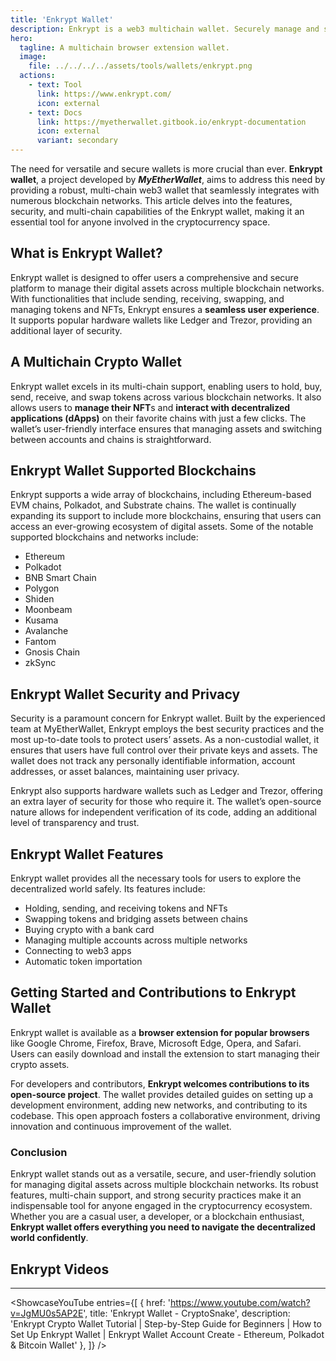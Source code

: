 ```yaml
---
title: 'Enkrypt Wallet'
description: Enkrypt is a web3 multichain wallet. Securely manage and swap tokens and NFTs across multiple blockchains with ease.
hero:
  tagline: A multichain browser extension wallet.
  image: 
    file: ../../../../assets/tools/wallets/enkrypt.png
  actions:
    - text: Tool
      link: https://www.enkrypt.com/
      icon: external
    - text: Docs
      link: https://myetherwallet.gitbook.io/enkrypt-documentation
      icon: external
      variant: secondary
---
```



The need for versatile and secure wallets is more crucial than ever. **Enkrypt wallet**, a project developed by ***MyEtherWallet***, aims to address this need by providing a robust, multi-chain web3 wallet that seamlessly integrates with numerous blockchain networks. This article delves into the features, security, and multi-chain capabilities of the Enkrypt wallet, making it an essential tool for anyone involved in the cryptocurrency space.

## What is Enkrypt Wallet?
Enkrypt wallet is designed to offer users a comprehensive and secure platform to manage their digital assets across multiple blockchain networks. With functionalities that include sending, receiving, swapping, and managing tokens and NFTs, Enkrypt ensures a **seamless user experience**. It supports popular hardware wallets like Ledger and Trezor, providing an additional layer of security.

## A Multichain Crypto Wallet
Enkrypt wallet excels in its multi-chain support, enabling users to hold, buy, send, receive, and swap tokens across various blockchain networks. It also allows users to **manage their NFT**s and **interact with decentralized applications (dApps)** on their favorite chains with just a few clicks. The wallet’s user-friendly interface ensures that managing assets and switching between accounts and chains is straightforward.

## Enkrypt Wallet Supported Blockchains
Enkrypt supports a wide array of blockchains, including Ethereum-based EVM chains, Polkadot, and Substrate chains. The wallet is continually expanding its support to include more blockchains, ensuring that users can access an ever-growing ecosystem of digital assets. Some of the notable supported blockchains and networks include:

- Ethereum
- Polkadot
- BNB Smart Chain
- Polygon
- Shiden
- Moonbeam
- Kusama
- Avalanche
- Fantom
- Gnosis Chain
- zkSync

## Enkrypt Wallet Security and Privacy
Security is a paramount concern for Enkrypt wallet. Built by the experienced team at MyEtherWallet, Enkrypt employs the best security practices and the most up-to-date tools to protect users’ assets. As a non-custodial wallet, it ensures that users have full control over their private keys and assets. The wallet does not track any personally identifiable information, account addresses, or asset balances, maintaining user privacy.

Enkrypt also supports hardware wallets such as Ledger and Trezor, offering an extra layer of security for those who require it. The wallet’s open-source nature allows for independent verification of its code, adding an additional level of transparency and trust.

## Enkrypt Wallet Features
Enkrypt wallet provides all the necessary tools for users to explore the decentralized world safely. Its features include:

- Holding, sending, and receiving tokens and NFTs
- Swapping tokens and bridging assets between chains
- Buying crypto with a bank card
- Managing multiple accounts across multiple networks
- Connecting to web3 apps
- Automatic token importation

## Getting Started and Contributions to Enkrypt Wallet
Enkrypt wallet is available as a **browser extension for popular browsers** like Google Chrome, Firefox, Brave, Microsoft Edge, Opera, and Safari. Users can easily download and install the extension to start managing their crypto assets.

For developers and contributors, **Enkrypt welcomes contributions to its open-source project**. The wallet provides detailed guides on setting up a development environment, adding new networks, and contributing to its codebase. This open approach fosters a collaborative environment, driving innovation and continuous improvement of the wallet.

### Conclusion
Enkrypt wallet stands out as a versatile, secure, and user-friendly solution for managing digital assets across multiple blockchain networks. Its robust features, multi-chain support, and strong security practices make it an indispensable tool for anyone engaged in the cryptocurrency ecosystem. Whether you are a casual user, a developer, or a blockchain enthusiast, **Enkrypt wallet offers everything you need to navigate the decentralized world confidently**.

## Enkrypt  Videos
------------
<ShowcaseYouTube
  entries={[
    {
      href: 'https://www.youtube.com/watch?v=JgMU0s5AP2E',
      title: 'Enkrypt Wallet - CryptoSnake',
      description: 'Enkrypt Crypto Wallet Tutorial | Step-by-Step Guide for Beginners | How to Set Up Enkrypt Wallet | Enkrypt Wallet Account Create - Ethereum, Polkadot & Bitcoin Wallet'
    },
  ]} />